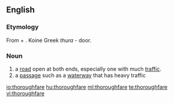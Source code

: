 ==English==

===Etymology===
From {{term|thorough}} + {{term|fare}}. Koine Greek ''thura'' - door.

===Noun===
{{en-noun}}
# a [[road]] open at both ends, especially one with much [[traffic]].
# a [[passage]] such as a [[waterway]] that has heavy traffic

[[io:thoroughfare]]
[[hu:thoroughfare]]
[[ml:thoroughfare]]
[[te:thoroughfare]]
[[vi:thoroughfare]]